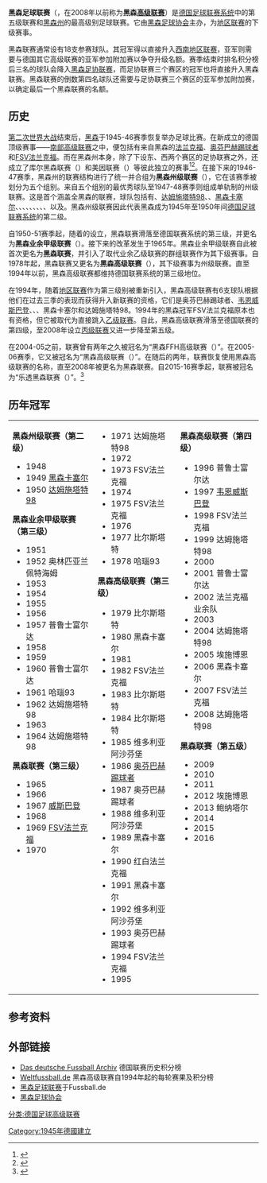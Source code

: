 {{Infobox football league
| name       = 黑森足球联赛
| image      = [[File:Karte-DFB-Regionalverbände-HE.png|180px]]
| country    = {{flag|Germany}}
| state      = {{flag|Hesse}}
| region     =
| confed     = [[黑森足球协会|黑森足球协会]]
| founded    = 1947年
| teams      = 17
| divisions  =
| promotion  = [[德国足球西南地区联赛|德国足球西南地区联赛]]
| relegation = [[黑森足球协会联赛|黑森足球协会联赛]]
| level      = [[德国足球联赛系统|第 5 级]]
| domest_cup = {{link-en|黑森杯|Hesse Cup}}
| champions  = 
| season     = 
| website    =
| current    = 
}}
'''黑森足球联赛'''（{{lang-de|'''Fußball-Hessenliga'''}}，在2008年以前称为'''黑森[[德国足球高级联赛|高级联赛]]'''）是[[德国足球联赛系统|德国足球联赛系统]]中的第五级联赛和[[黑森州|黑森州]]的最高级别足球联赛。它由[[黑森足球协会|黑森足球协会]]主办，为[[德国足球地区联赛|地区联赛]]的下级赛事。

黑森联赛通常设有18支参赛球队。其冠军得以直接升入[[德国足球西南地区联赛|西南地区联赛]]，亚军则需要与德国其它高级联赛的亚军参加附加赛以争夺升级名额。赛季结束时排名积分榜后三名的球队会降入[[黑森足球协会联赛|黑森足协联赛]]，而足协联赛三个赛区的冠军也将直接升入黑森联赛。黑森联赛的倒数第四名球队还需要与足协联赛三个赛区的亚军参加附加赛，以确定最后一个黑森联赛的名额。

==历史==
[[第二次世界大战|第二次世界大战]]结束后，[[黑森|黑森]]于1945-46赛季恢复举办足球比赛。在新成立的德国顶级赛事——[[德国足球南部高级联赛|南部高级联赛]]之中，便包括有来自黑森的[[法兰克福足球俱乐部|法兰克福]]、[[奥芬巴赫踢球者|奥芬巴赫踢球者]]和[[FSV法兰克福|FSV法兰克福]]。而在黑森州本身，除了下设东、西两个赛区的足协联赛之外，还成立了库尔黑森联赛（{{lang|de|''Kurhessen-Liga''}}）和美因联赛（{{lang|de|''Main-Liga''}}）等彼此独立的赛事<ref>{{Cite web |url=http://mobile.eintracht.de/aktuell/38834/ |title=Vereinschronik Eintracht Frankfurt |accessdate=2016-09-13 |archive-date=2014-02-03 |archive-url=https://web.archive.org/web/20140203111342/http://mobile.eintracht.de/aktuell/38834/ |dead-url=no }}</ref><ref>{{Cite web |url=http://www.asc-neuenheim.de/ergebnisse/saison_1945-46/landesliga_hessen_45.htm |title=Tabellen der Landesliga Hessen 1945/46 |accessdate=2016-09-13 |archive-date=2016-03-04 |archive-url=https://web.archive.org/web/20160304071221/http://www.asc-neuenheim.de/ergebnisse/saison_1945-46/landesliga_hessen_45.htm |dead-url=no }}</ref>。在接下来的1946-47赛季，黑森州的联赛结构进行了统一并合组为'''黑森州级联赛'''（{{lang|de|''Landesliga Hessen''}}），它在该赛季被划分为五个组别。来自五个组别的最优秀球队至1947-48赛季则组成单轨制的州级联赛。这是首个涵盖全黑森的联赛，球队包括有{{link-de|普鲁士富尔达|Borussia Fulda}}、[[达姆施塔特98|达姆施塔特98]]、{{link-de|和睦韦茨拉尔|Eintracht Wetzlar}}、[[黑森卡塞尔|黑森卡塞尔]]、{{link-de|略德海姆足球俱乐部|Rödelheimer FC|略德海姆}}、{{link-de|日耳曼尼亚比伯|Germania Bieber}}、{{link-de|阿海尔根体育协会|SG Arheilgen|阿海尔根}}、{{link-de|卡塞尔体育俱乐部|VfL Kassel|卡塞尔}}、{{link-de|大奥海姆06|VfB 06 Großauheim}}、{{link-de|卡塞尔03|CSC 03 Kassel}}、{{link-de|卡塞尔-北体育俱乐部|SV Kassel-Nord|卡塞尔-北}}、{{link-de|霍拉斯1910|FV 1910 Horas}}、{{link-de|弗里德贝格体育俱乐部|VfB Friedberg|弗里德贝格}}以及{{link-de|伦贝格体育俱乐部|TuS Löhnberg|伦贝格}}。黑森州级联赛因此代表黑森成为1945年至1950年间[[德国足球联赛系统|德国足球联赛系统]]的第二级。

自1950-51赛季起，随着{{link-en|德国足球南部高级乙组联赛|2. Oberliga Süd|南部高级乙组联赛}}的设立，黑森联赛滑落至德国联赛系统的第三级，并更名为'''黑森业余甲级联赛'''（{{lang|de|''1. Amateurliga Hessen''}}）。接下来的改革发生于1965年。黑森业余甲级联赛自此被首次更名为'''黑森联赛'''，并引入了取代业余乙级联赛的群组联赛作为其下级赛事。自1978年起，黑森联赛又更名为'''黑森高级联赛'''（{{lang|de|Oberliga Hessen}}），其下级赛事为州级联赛。直至1994年以前，黑森高级联赛都维持德国联赛系统的第三级地位。

在1994年，随着[[德国足球地区联赛|地区联赛]]作为第三级别被重新引入，黑森高级联赛有6支球队根据他们在过去三季的表现而获得升入新联赛的资格，它们是奥芬巴赫踢球者、[[韦恩威斯巴登|韦恩威斯巴登]]、{{link-de|埃格尔斯巴赫体育协会|SG Egelsbach|埃格尔斯巴赫}}、{{link-de|红白法兰克福|Rot-Weiss Frankfurt}}、黑森卡塞尔和达姆施塔特98。1994年的黑森冠军FSV法兰克福原本也有资格，但它被取代为直接跳入[[德国足球乙级联赛|乙级联赛]]。自此，黑森高级联赛滑落至德国联赛的第四级，至2008年设立[[德国足球丙级联赛|丙级联赛]]又进一步降至第五级。

在2004-05之前，联赛曾有两年之久被冠名为“黑森FFH高级联赛（{{lang|de|''FFH-Oberliga Hessen''}}）”。在2005-06赛季，它又被冠名为“黑森{{link-de|奥德塞特|ODDSET}}高级联赛（{{lang|de|''Oddset-Oberliga Hessen''}}）”。在随后的两年，联赛恢复使用黑森高级联赛的名称，直至2008年被更名为黑森联赛。自2015-16赛季起，联赛被冠名为“乐透黑森联赛（{{lang|de|''LOTTO Hessenliga''}}）”。<ref>{{Cite web |url=http://www.hfv-online.de/nc/der-hfv/aktuell/einzelansicht/article/hessens-hoechste-fussball-spielklasse-heisst-jetzt-lotto-hessenliga/ |title=Neuer Ligasponsor |accessdate=2016-09-13 |archive-date=2015-07-23 |archive-url=https://web.archive.org/web/20150723032736/http://www.hfv-online.de/nc/der-hfv/aktuell/einzelansicht/article/hessens-hoechste-fussball-spielklasse-heisst-jetzt-lotto-hessenliga/ |dead-url=yes }}</ref>

==历年冠军==
{| style="width: 100%;" |
| style="00width: 33%; vertical-align: top;" |
'''黑森州级联赛（第二级）'''
* 1948 {{link-de|略德海姆足球俱乐部|Rödelheimer FC|略德海姆}}
* 1949 [[黑森卡塞尔|黑森卡塞尔]]
* 1950 [[达姆施塔特98|达姆施塔特98]]
'''黑森业余甲级联赛（第三级）'''
* 1951 {{link-de|奥林匹亚兰佩特海姆|Olympia Lampertheim}}
* 1952 奥林匹亚兰佩特海姆
* 1953 {{link-de|哈瑙93|FC Hanau 93}}
* 1954 {{link-de|普鲁士富尔达|Borussia Fulda}}
* 1955 {{link-de|巴特洪堡体育联合会|SpVgg Bad Homburg|巴特洪堡}}
* 1956 {{link-de|新伊森堡03|Spvgg. 03 Neu-Isenburg}}
* 1957 普鲁士富尔达
* 1958 {{link-de|弗里德贝格体育俱乐部|VfB Friedberg|弗里德贝格}}
* 1959 {{link-de|马尔堡体育俱乐部|VfB Marburg|马尔堡}}
* 1960 普鲁士富尔达
* 1961 哈瑙93
* 1962 达姆施塔特98
* 1963 {{link-de|吉森体育俱乐部|VfB Gießen|吉森}}
* 1964 达姆施塔特98
'''黑森联赛（第三级）'''
* 1965 {{link-de|欧宝吕塞尔斯海姆|SC Opel Rüsselsheim}}
* 1966 {{link-de|日耳曼尼亚威斯巴登|Germania Wiesbaden}}
* 1967 [[威斯巴登体育俱乐部|威斯巴登]]
* 1968 {{link-de|红白法兰克福|Rot-Weiss Frankfurt}}
* 1969 [[FSV法兰克福|FSV法兰克福]]
* 1970 {{link-en|法兰克福二队|Eintracht Frankfurt II|法兰克福业余队}}
| style="width: 33%; vertical-align: top;" |
* 1971 达姆施塔特98
* 1972 {{link-de|比尔斯塔特体育俱乐部|VfR Bürstadt|比尔斯塔特}}
* 1973 FSV法兰克福
* 1974 {{link-de|维多利亚阿沙芬堡|Viktoria Aschaffenburg}}
* 1975 FSV法兰克福
* 1976 {{link-de|鲍纳塔尔体育俱乐部|KSV Baunatal|鲍纳塔尔}}
* 1977 比尔斯塔特
* 1978 哈瑙93
'''黑森高级联赛（第三级）'''
* 1979 比尔斯塔特
* 1980 黑森卡塞尔
* 1981 {{link-de|维多利亚格里斯海姆|SC Viktoria Griesheim}}
* 1982 FSV法兰克福
* 1983 比尔斯塔特
* 1984 比尔斯塔特
* 1985 维多利亚阿沙芬堡
* 1986 [[奥芬巴赫踢球者|奥芬巴赫踢球者]]
* 1987 奥芬巴赫踢球者
* 1988 维多利亚阿沙芬堡
* 1989 黑森卡塞尔
* 1990 红白法兰克福
* 1991 黑森卡塞尔
* 1992 维多利亚阿沙芬堡
* 1993 奥芬巴赫踢球者
* 1994 FSV法兰克福
* 1995 {{link-de|诺伊基兴体育俱乐部|SC Neukirchen|诺伊基兴}}
| style="width: 33%; vertical-align: top;" |
'''黑森高级联赛（第四级）'''
* 1996 普鲁士富尔达
* 1997 [[韦恩威斯巴登|韦恩威斯巴登]]
* 1998 FSV法兰克福
* 1999 达姆施塔特98
* 2000 {{link-de|小卡尔本体育俱乐部|KSV Klein-Karben|小卡尔本}}
* 2001 普鲁士富尔达
* 2002 法兰克福业余队
* 2003 {{link-de|埃施博恩足球俱乐部|1. FC Eschborn|埃施博恩}}
* 2004 达姆施塔特98
* 2005 埃施博恩
* 2006 黑森卡塞尔
* 2007 FSV法兰克福
* 2008 达姆施塔特98
'''黑森联赛（第五级）'''
* 2009 {{link-de|瓦尔德吉尔梅斯体育俱乐部|SC Waldgirmes|瓦尔德吉尔梅斯}}
* 2010 {{link-en|FSV法兰克福二队|FSV Frankfurt II}}
* 2011 {{link-de|拜仁阿尔策瑙|FC Bayern Alzenau}}
* 2012 埃施博恩
* 2013 鲍纳塔尔
* 2014 {{link-de|于格斯海姆体育俱乐部|TGM SV Jügesheim|于格斯海姆}}
* 2015 {{link-de|施泰因巴赫体育俱乐部|TSV Steinbach|施泰因巴赫}}
* 2016 {{link-de|条顿尼亚瓦岑伯恩-施泰因贝格|Teutonia Watzenborn-Steinberg}}
|}

==参考资料==
{{reflist}}

== 外部链接 ==
* [http://www.f-archiv.de/ Das deutsche Fussball Archiv]{{WebCite|url=https://www.webcitation.org/69YPO43TY?url=http://www.f-archiv.de/ |date=20120730230711 |dateformat=iso }} 德国联赛历史积分榜
* [http://www.weltfussball.de/spielplan/hessenliga-1994-1995-spieltag/30/ Weltfussball.de]{{Wayback|url=http://www.weltfussball.de/spielplan/hessenliga-1994-1995-spieltag/30/ |date=20160105042210 }} 黑森高级联赛自1994年起的每轮赛果及积分榜
* [http://ergebnisdienst.fussball.de/begegnungen/hessenliga/hessen/hessenligen/herren/spieljahr1011/hessen/M34S1011W340004 黑森足球联赛]{{Wayback|url=http://ergebnisdienst.fussball.de/begegnungen/hessenliga/hessen/hessenligen/herren/spieljahr1011/hessen/M34S1011W340004 |date=20100722044049 }}于Fussball.de 
* [http://www.hfv-online.de/ 黑森足球协会]{{Wayback|url=http://www.hfv-online.de/ |date=20161222011231 }}

{{德國足球}}

[[分类:德国足球高级联赛|分类:德国足球高级联赛]]
[[Category:1945年德國建立|Category:1945年德國建立]]